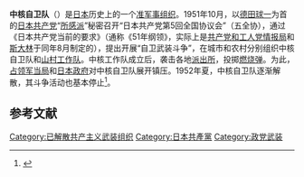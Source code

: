 '''中核自卫队'''（{{lang-ja|中核自衛隊|ちゅうかくじえいたい}}）是[[日本|日本]]历史上的一个[[准军事组织|准军事组织]]。1951年10月，以[[德田球一|德田球一]]为首的[[日本共产党|日本共产党]]“[[所感派|所感派]]”秘密召开“日本共产党第5回全国协议会”（五全协），通过《日本共产党当前的要求》（通称《51年纲领》，实际上是[[共产党和工人党情报局|共产党和工人党情报局]]和[[斯大林|斯大林]]于同年8月制定的），提出开展“自卫武装斗争”，在城市和农村分别组织中核自卫队和[[山村工作队|山村工作队]]。中核工作队成立后，袭击各地[[派出所|派出所]]，投掷[[燃烧弹|燃烧弹]]。为此，[[同盟國軍事佔領日本|占领军当局]]和[[日本政府|日本政府]]对中核自卫队展开镇压。1952年夏，中核自卫队逐渐解散，其斗争活动也基本停止<ref> {{Cite book | author = 曹天禄 | title = 日本共产党的“日本式社会主义”理论与实践 | location = 北京 | publisher = 中国社会科学出版社 | date = 2010年9月 | pages = 59-66 | ISBN = 9787500490869 | accessdate = 2020年12月14日  | language = zh-hans }} </ref>。

== 参考文献 ==
{{reflist}}
{{日本共产党}}
[[Category:已解散共产主义武装组织|Category:已解散共产主义武装组织]]
[[Category:日本共產黨|Category:日本共產黨]]
[[Category:政党武装|Category:政党武装]]